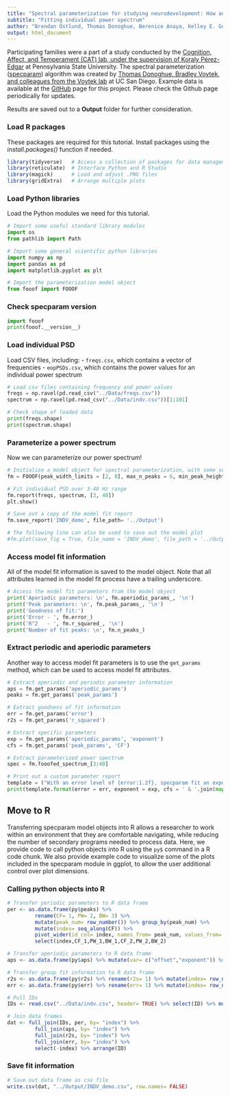 ```yaml
---
title: "Spectral parameterization for studying neurodevelopment: How and why"
subtitle: "Fitting individual power spectrum"
author: "Brendan Ostlund, Thomas Donoghue, Berenice Anaya, Kelley E. Gunther, Sarah L. Karalunas, Bradley Voytek, & Koraly E. Pérez-Edgar"
output: html_document
---
```

Participating families were a part of a study conducted by the [Cognition, Affect, and Temperament (CAT) lab, under the supervision of Koraly Pérez-Edgar](http://www.catlabpsu.com/) at Pennsylvania State University. The spectral parameterization ([specparam](https://fooof-tools.github.io/fooof/index.html)) algorithm was created by [Thomas Donoghue, Bradley Voytek, and colleagues from the Voytek lab](https://voyteklab.com/) at UC San Diego. Example data is available at the [GitHub](https://github.com/fooof-tools/DevelopmentalDemo) page for this project. Please check the Github page periodically for updates.

Results are saved out to a **Output** folder for further consideration.


### Load R packages
These packages are required for this tutorial. Install packages using the *install.packages()* function if needed.
```r
library(tidyverse)   # Access a collection of packages for data management (e.g., dplyr, ggplot2, readr)
library(reticulate)  # Interface Python and R Studio
library(magick)      # Load and adjust .PNG files
library(gridExtra)   # Arrange multiple plots
```

### Load Python libraries
Load the Python modules we need for this tutorial.
```python
# Import some useful standard library modules
import os
from pathlib import Path

# Import some general scientific python libraries
import numpy as np
import pandas as pd
import matplotlib.pyplot as plt

# Import the parameterization model object
from fooof import FOOOF
```

### Check specparam version
```python
import fooof
print(fooof.__version__)
```

### Load individual PSD
Load CSV files, including:
- `freqs.csv`, which contains a vector of frequencies
- `eopPSDs.csv`, which contains the power values for an individual power spectrum
```python
# Load csv files containing frequency and power values
freqs = np.ravel(pd.read_csv("../Data/freqs.csv"))
spectrum = np.ravel(pd.read_csv("../Data/indv.csv"))[1:101]
```

```python
# Check shape of loaded data
print(freqs.shape)
print(spectrum.shape)
```

### Parameterize a power spectrum
Now we can parameterize our power spectrum!
```python
# Initialize a model object for spectral parameterization, with some settings
fm = FOOOF(peak_width_limits = [2, 8], max_n_peaks = 6, min_peak_height = 0.05, verbose = False)
```

```python
# Fit individual PSD over 3-40 Hz range
fm.report(freqs, spectrum, [3, 40])
plt.show()
```

```python
# Save out a copy of the model fit report
fm.save_report('INDV_demo', file_path= '../Output')

# The following line can also be used to save out the model plot
#fm.plot(save_fig = True, file_name = 'INDV_demo', file_path = '../Output')
```

### Access model fit information
All of the model fit information is saved to the model object. Note that all attributes learned in the model fit process have a trailing underscore.
```python
# Access the model fit parameters from the model object
print('Aperiodic parameters: \n', fm.aperiodic_params_, '\n')
print('Peak parameters: \n', fm.peak_params_, '\n')
print('Goodness of fit:')
print('Error - ', fm.error_)
print('R^2   - ', fm.r_squared_, '\n')
print('Number of fit peaks: \n', fm.n_peaks_)
```


### Extract periodic and aperiodic parameters
Another way to access model fit parameters is to use the `get_params` method, which can be used to access model fit attributes.
```python
# Extract aperiodic and periodic parameter information
aps = fm.get_params('aperiodic_params')
peaks = fm.get_params('peak_params')
```

```python
# Extract goodness of fit information
err = fm.get_params('error')
r2s = fm.get_params('r_squared')
```

```python
# Extract specific parameters 
exp = fm.get_params('aperiodic_params', 'exponent')
cfs = fm.get_params('peak_params', 'CF')
```

```python
# Extract parameterized power spectrum 
spec = fm.fooofed_spectrum_[3:40]
```

```python
# Print out a custom parameter report
template = ("With an error level of {error:1.2f}, specparam fit an exponent of {exponent:1.2f} and peaks of {cfs:s} Hz.")
print(template.format(error = err, exponent = exp, cfs = ' & '.join(map(str, [round(CF, 2) for CF in cfs]))))
```


## Move to R 
Transferring specparam model objects into R allows a researcher to work within an environment that they are comfortable navigating, while reducing the number of secondary programs needed to process data. Here, we provide code to call python objects into R using the `py$` command in a R code chunk. We also provide example code to visualize some of the plots included in the specparam module in ggplot, to allow the user additional control over plot dimensions. 

### Calling python objects into R
```r
# Transfer periodic parameters to R data frame
per <- as.data.frame(py$peaks) %>% 
         rename(CF= 1, PW= 2, BW= 3) %>% 
         mutate(peak_num= row_number()) %>% group_by(peak_num) %>% 
         mutate(index= seq_along(CF)) %>%
         pivot_wider(id_col= index, names_from= peak_num, values_from= c(CF,PW,BW)) %>% 
         select(index,CF_1,PW_1,BW_1,CF_2,PW_2,BW_2) 
```

```r
# Transfer aperiodic parameters to R data frame
aps <- as.data.frame(py$aps) %>% mutate(var= c("offset","exponent")) %>% spread(var,`py$aps`) %>% mutate(index= row_number()) %>% select(index,offset,exponent)
```

```r
# Transfer group fit information to R data frame
r2s <- as.data.frame(py$r2s) %>% rename(r2s= 1) %>% mutate(index= row_number())
err <- as.data.frame(py$err) %>% rename(err= 1) %>% mutate(index= row_number())
```

```r
# Pull IDs 
IDs <- read.csv("../Data/indv.csv", header= TRUE) %>% select(ID) %>% mutate(index= row_number())  

# Join data frames
dat <- full_join(IDs, per, by= "index") %>% 
         full_join(aps, by= "index") %>%
         full_join(r2s, by= "index") %>% 
         full_join(err, by= "index") %>% 
         select(-index) %>% arrange(ID)
```

### Save fit information
```r
# Save out data frame as csv file
write.csv(dat, "../Output/INDV_demo.csv", row.names= FALSE)
```


